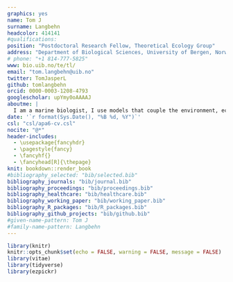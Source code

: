 ```yaml
---
graphics: yes
name: Tom J
surname: Langbehn
headcolor: 414141
#qualifications: 
position: "Postdoctoral Research Fellow, Theoretical Ecology Group"
address: "Department of Biological Sciences, University of Bergen, Norway"
# phone: "+1 814-777-5825"
www: bio.uib.no/te/tl/
email: "tom.langbehn@uib.no"
twitter: TomJasperL
github: tomlangbehn
orcid: 0000-0003-1208-4793
googlescholar: upYmy0oAAAAJ
aboutme: |
  I am a marine biologist, I use models that couple the environment, ecology & evolution to understand how processes at the individual level drive ecosystems
date: '`r format(Sys.Date(), "%B %d, %Y")`'
csl: "csl/apa6-cv.csl"
nocite: "@*"
header-includes:
  - \usepackage{fancyhdr}
  - \pagestyle{fancy}
  - \fancyhf{}
  - \fancyhead[R]{\thepage}
knit: bookdown::render_book
#bibliography_selected: "bib/selected.bib"
bibliography_journals: "bib/journal.bib"
bibliography_proceedings: "bib/proceedings.bib"
bibliography_healthcare: "bib/healthcare.bib"
bibliography_working_paper: "bib/working_paper.bib"
bibliography_R_packages: "bib/R_packages.bib"
bibliography_github_projects: "bib/github.bib"
#given-name-pattern: Tom J
#family-name-pattern: Langbehn
---
```


```r
library(knitr)
knitr::opts_chunk$set(echo = FALSE, warning = FALSE, message = FALSE)
library(vitae)
library(tidyverse)
library(ezpickr)
```
